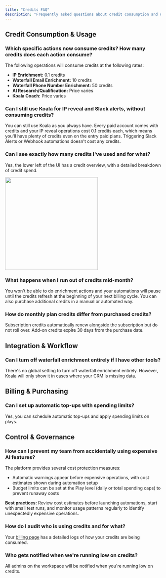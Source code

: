 ```yaml
---
title: "Credits FAQ"
description: "Frequently asked questions about credit consumption and usage in Koala."
---
```


## Credit Consumption & Usage

### Which specific actions now consume credits? How many credits does each action consume?

The following operations will consume credits at the following rates:

- **IP Enrichment:** 0.1 credits
- **Waterfall Email Enrichment:** 10 credits
- **Waterfall Phone Number Enrichment:** 50 credits
- **AI Research/Qualification:** Price varies
- **Koala Coach:** Price varies

### Can I still use Koala for IP reveal and Slack alerts, without consuming credits?

You can still use Koala as you always have. Every paid account comes with credits and your IP reveal operations cost 0.1 credits each, which means you'll have plenty of credits even on the entry paid plans. Triggering Slack Alerts or Webhook automations doesn't cost any credits.

### Can I see exactly how many credits I've used and for what?

Yes, the lower left of the UI has a credit overview, with a detailed breakdown of credit spend.

<img width="300" src="/images/admin-guides/credits-faq/credits-usage-example.png" />

### What happens when I run out of credits mid-month?

You won't be able to do enrichment actions and your automations will pause until the credits refresh at the beginning of your next billing cycle. You can also purchase additional credits in a manual or automated way.

### How do monthly plan credits differ from purchased credits?

Subscription credits automatically renew alongside the subscription but do not roll over. Add-on credits expire 30 days from the purchase date.

## Integration & Workflow

### Can I turn off waterfall enrichment entirely if I have other tools?

There's no global setting to turn off waterfall enrichment entirely. However, Koala will only show it in cases where your CRM is missing data.

## Billing & Purchasing

### Can I set up automatic top-ups with spending limits?

Yes, you can schedule automatic top-ups and apply spending limits on plays.

## Control & Governance

### How can I prevent my team from accidentally using expensive AI features?

The platform provides several cost protection measures:

- Automatic warnings appear before expensive operations, with cost estimates shown during automation setup
- Budget limits can be set at the Play level (daily or total spending caps) to prevent runaway costs

**Best practices:** Review cost estimates before launching automations, start with small test runs, and monitor usage patterns regularly to identify unexpectedly expensive operations.

### How do I audit who is using credits and for what?

Your [billing page](https://app.getkoala.com/goto/settings/billing/usage) has a detailed logs of how your credits are being consumed.

### Who gets notified when we're running low on credits?

All admins on the workspace will be notified when you're running low on credits. 